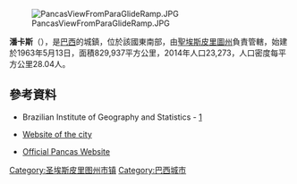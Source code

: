 {{coord|19|13|30|S|40|51|03|W|scale:30000|display=title}}

[[Image:PancasViewFromParaGlideRamp.JPG|thumb]]

'''潘卡斯'''（{{lang-pt|Pancas}}），是[[巴西|巴西]]的城鎮，位於該國東南部，由[[聖埃斯皮里圖州|聖埃斯皮里圖州]]負責管轄，始建於1963年5月13日，面積829,937平方公里，2014年人口23,273，人口密度每平方公里28.04人。

==參考資料==
* Brazilian Institute of Geography and Statistics - [http://www.ibge.gov.br/cidadesat/default.php] {{Wayback|url=http://www.ibge.gov.br/cidadesat/default.php |date=20080611095922 }}
* {{pt icon}} [https://web.archive.org/web/20070104144120/http://www.amopancas.com/ Website of the city]
* {{pt icon}} [https://web.archive.org/web/20050924184505/http://www.pmpancas.com.br/ Official Pancas Website]

{{Brazil-geo-stub}}
{{聖埃斯皮里圖州市鎮}}
[[Category:圣埃斯皮里图州市镇|Category:圣埃斯皮里图州市镇]]
[[Category:巴西城市|Category:巴西城市]]